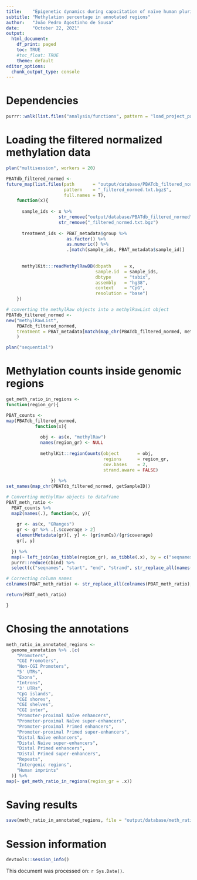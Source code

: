 ```yaml
---
title:    "Epigenetic dynamics during capacitation of naïve human pluripotent stem cells"
subtitle: "Methylation percentage in annotated regions"
author:   "João Pedro Agostinho de Sousa"
date:     "October 22, 2021"
output:
  html_document:
    df_print: paged
    toc: TRUE
    #toc_float: TRUE
    theme: default
editor_options:
  chunk_output_type: console
---
```


# Dependencies
```r

purrr::walk(list.files("analysis/functions", pattern = "load_project_packages", full.names = T), source)

```

# Loading the filtered normalized methylation data
```r

plan("multisession", workers = 20)

PBATdb_filtered_normed <-
future_map(list.files(path       = "output/database/PBATdb_filtered_normed",
                      pattern    = "_filtered_normed.txt.bgz$",
                      full.names = T),
    function(x){
      
      sample_ids <- x %>%
                    str_remove("output/database/PBATdb_filtered_normed") %>%
                    str_remove("_filtered_normed.txt.bgz")
      
      treatment_ids <- PBAT_metadata$group %>% 
                       as.factor() %>% 
                       as.numeric() %>% 
                       .[match(sample_ids, PBAT_metadata$sample_id)]
      
      
      methylKit:::readMethylRawDB(dbpath     = x,
                                  sample.id  = sample_ids, 
                                  dbtype     = "tabix",
                                  assembly   = "hg38",
                                  context    = "CpG",
                                  resolution = "base")
    })

# converting the methylRaw objects into a methylRawList object
PBATdb_filtered_normed <- 
new("methylRawList",
    PBATdb_filtered_normed,
    treatment = PBAT_metadata[match(map_chr(PBATdb_filtered_normed, methylKit::getSampleID), PBAT_metadata$sample_id), "group", drop = TRUE] %>% as.factor() %>% as.numeric()
    )

plan("sequential")

```

# Methylation counts inside genomic regions
```r

get_meth_ratio_in_regions <- 
function(region_gr){

PBAT_counts <- 
map(PBATdb_filtered_normed,
           function(x){
             
             obj <- as(x, "methylRaw")
             names(region_gr) <- NULL
             
             methylKit::regionCounts(object       = obj, 
                                     regions      = region_gr,
                                     cov.bases    = 2,
                                     strand.aware = FALSE)                  
                   
                 }) %>% 
set_names(map_chr(PBATdb_filtered_normed, getSampleID))

# Converting methylRaw objects to dataframe
PBAT_meth_ratio <- 
  PBAT_counts %>%
  map2(names(.), function(x, y){
  
    gr <- as(x, "GRanges")
    gr <- gr %>% .[.$coverage > 2]
    elementMetadata(gr)[, y] <- (gr$numCs)/(gr$coverage)
    gr[, y]
  
  }) %>% 
  map(~ left_join(as_tibble(region_gr), as_tibble(.x), by = c("seqnames", "start", "end", "strand")) %>% unique) %>% 
  purrr::reduce(cbind) %>%
  select(c("seqnames", "start", "end", "strand", str_replace_all(names(PBAT_counts), "\\-", "\\.")))

# Correcting column names
colnames(PBAT_meth_ratio) <- str_replace_all(colnames(PBAT_meth_ratio), "\\.", "\\-")

return(PBAT_meth_ratio)

}

```

# Chosing the annotations
```r

meth_ratio_in_annotated_regions <- 
  genome_annotation %>% .[c(
    "Promoters",
    "CGI Promoters",
    "Non-CGI Promoters",
    "5' UTRs",
    "Exons",
    "Introns",
    "3' UTRs",
    "CpG islands",
    "CGI shores",
    "CGI shelves",
    "CGI inter",
    "Promoter-proximal Naïve enhancers",
    "Promoter-proximal Naïve super-enhancers",
    "Promoter-proximal Primed enhancers",
    "Promoter-proximal Primed super-enhancers",
    "Distal Naïve enhancers",
    "Distal Naïve super-enhancers",
    "Distal Primed enhancers",
    "Distal Primed super-enhancers",
    "Repeats",
    "Intergenic regions",
    "Human imprints"
  )] %>% 
map(~ get_meth_ratio_in_regions(region_gr = .x))

```

# Saving results
```r

save(meth_ratio_in_annotated_regions, file = "output/database/meth_ratio_in_annotated_regions.RData")

```

# Session information
```r

devtools::session_info()

```

This document was processed on: `r Sys.Date()`.